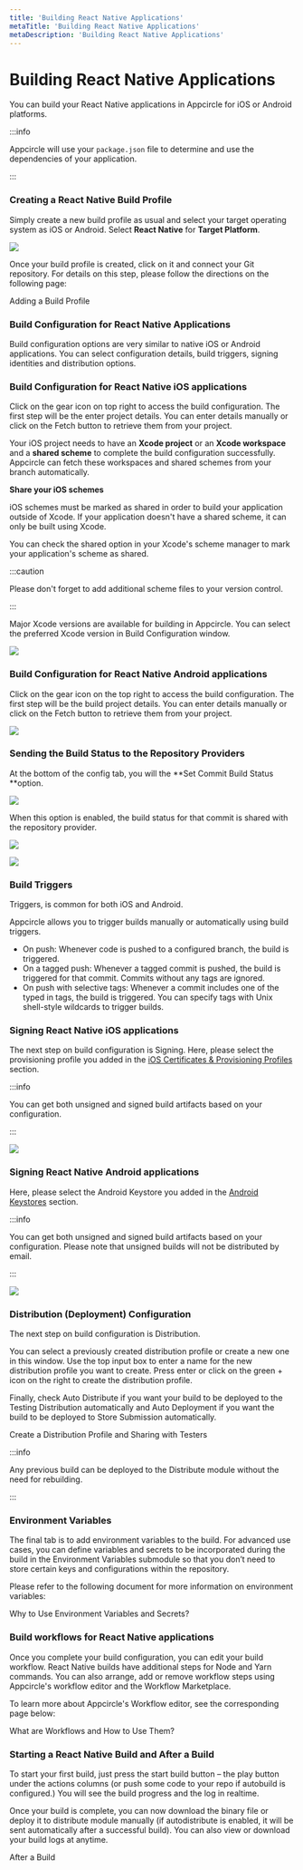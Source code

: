 ```yaml
---
title: 'Building React Native Applications'
metaTitle: 'Building React Native Applications'
metaDescription: 'Building React Native Applications'
---
```



# Building React Native Applications

You can build your React Native applications in Appcircle for iOS or Android platforms.

:::info

Appcircle will use your `package.json` file to determine and use the dependencies of your application.

:::

### Creating a React Native Build Profile

Simply create a new build profile as usual and select your target operating system as iOS or Android. Select **React Native** for **Target Platform**.

![](https://cdn.appcircle.io/docs/assets/13-01-RN_NewProfile.jpg)

Once your build profile is created, click on it and connect your Git repository. For details on this step, please follow the directions on the following page:

<ContentRef url="../build/adding-a-build-profile">Adding a Build Profile</ContentRef>

### Build Configuration for React Native Applications

Build configuration options are very similar to native iOS or Android applications. You can select configuration details, build triggers, signing identities and distribution options.

### Build Configuration for React Native iOS applications

Click on the gear icon on top right to access the build configuration. The first step will be the enter project details. You can enter details manually or click on the Fetch button to retrieve them from your project.

Your iOS project needs to have an **Xcode project** or an **Xcode workspace** and a **shared scheme** to complete the build configuration successfully. Appcircle can fetch these workspaces and shared schemes from your branch automatically.

**Share your iOS schemes**

iOS schemes must be marked as shared in order to build your application outside of Xcode. If your application doesn't have a shared scheme, it can only be built using Xcode.

You can check the shared option in your Xcode's scheme manager to mark your application's scheme as shared.

:::caution

Please don't forget to add additional scheme files to your version control.

:::

Major Xcode versions are available for building in Appcircle. You can select the preferred Xcode version in Build Configuration window.

![](https://cdn.appcircle.io/docs/assets/ios-fetch.png)

### Build Configuration for React Native Android applications

Click on the gear icon on the top right to access the build configuration. The first step will be the build project details. You can enter details manually or click on the Fetch button to retrieve them from your project.

![](https://cdn.appcircle.io/docs/assets/ios-fetch.png)

### Sending the Build Status to the Repository Providers

At the bottom of the config tab, you will the **Set Commit Build Status **option.

![](<https://cdn.appcircle.io/docs/assets/image (8).png>)

When this option is enabled, the build status for that commit is shared with the repository provider.

![](<https://cdn.appcircle.io/docs/assets/image (213).png>)

![](https://cdn.appcircle.io/docs/assets/appcircle-github-commit-status-pass.png)

### Build Triggers

Triggers, is common for both iOS and Android.

Appcircle allows you to trigger builds manually or automatically using build triggers.

- On push: Whenever code is pushed to a configured branch, the build is triggered.
- On a tagged push: Whenever a tagged commit is pushed, the build is triggered for that commit. Commits without any tags are ignored.
- On push with selective tags: Whenever a commit includes one of the typed in tags, the build is triggered. You can specify tags with Unix shell-style wildcards to trigger builds.

### Signing React Native iOS applications

The next step on build configuration is Signing. Here, please select the provisioning profile you added in the [iOS Certificates & Provisioning Profiles](../signing-identities/ios-certificates-and-provisioning-profiles) section.

:::info

You can get both unsigned and signed build artifacts based on your configuration.

:::

![](https://cdn.appcircle.io/docs/assets/ios-signing.png)

### Signing React Native Android applications

Here, please select the Android Keystore you added in the [Android Keystores](../signing-identities/android-keystores) section.

:::info

You can get both unsigned and signed build artifacts based on your configuration. Please note that unsigned builds will not be distributed by email.

:::

![](https://cdn.appcircle.io/docs/assets/ios-signing.png)

### Distribution (Deployment) Configuration

The next step on build configuration is Distribution.

You can select a previously created distribution profile or create a new one in this window. Use the top input box to enter a name for the new distribution profile you want to create. Press enter or click on the green + icon on the right to create the distribution profile.

Finally, check Auto Distribute if you want your build to be deployed to the Testing Distribution automatically and Auto Deployment if you want the build to be deployed to Store Submission automatically.

<ContentRef url="../distribute/create-or-select-a-distribution-profile">
  Create a Distribution Profile and Sharing with Testers
</ContentRef>

:::info

Any previous build can be deployed to the Distribute module without the need for rebuilding.

:::

###

### Environment Variables

The final tab is to add environment variables to the build. For advanced use cases, you can define variables and secrets to be incorporated during the build in the Environment Variables submodule so that you don’t need to store certain keys and configurations within the repository.

Please refer to the following document for more information on environment variables:

<ContentRef url="../environment-variables/why-to-use-environment-variables-and-secrets">
  Why to Use Environment Variables and Secrets?
</ContentRef>

###

### Build workflows for React Native applications

Once you complete your build configuration, you can edit your build workflow. React Native builds have additional steps for Node and Yarn commands. You can also arrange, add or remove workflow steps using Appcircle's workflow editor and the Workflow Marketplace.

To learn more about Appcircle's Workflow editor, see the corresponding page below:

<ContentRef url="../workflows/why-to-use-workflows">What are Workflows and How to Use Them?</ContentRef>

###

### Starting a React Native Build and After a Build

To start your first build, just press the start build button – the play button under the actions columns (or push some code to your repo if autobuild is configured.) You will see the build progress and the log in realtime.

Once your build is complete, you can now download the binary file or deploy it to distribute module manually (if autodistribute is enabled, it will be sent automatically after a successful build). You can also view or download your build logs at anytime.

<ContentRef url="../build/after-a-build">After a Build</ContentRef>
